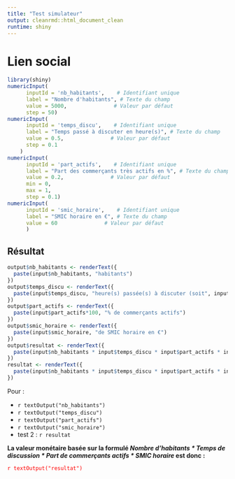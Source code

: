 ```yaml
---
title: "Test simulateur"
output: cleanrmd::html_document_clean
runtime: shiny
---
```


# Lien social

```r
library(shiny)
numericInput(
      inputId = 'nb_habitants',    # Identifiant unique
      label = "Nombre d'habitants", # Texte du champ
      value = 5000,               # Valeur par défaut
      step = 50)
numericInput(
      inputId = 'temps_discu',    # Identifiant unique
      label = "Temps passé à discuter en heure(s)", # Texte du champ
      value = 0.5,               # Valeur par défaut
      step = 0.1
    )
numericInput(
      inputId = 'part_actifs',    # Identifiant unique
      label = "Part des commerçants très actifs en %", # Texte du champ
      value = 0.2,               # Valeur par défaut
      min = 0,
      max = 1,
      step = 0.1)
numericInput(
      inputId = 'smic_horaire',    # Identifiant unique
      label = "SMIC horaire en €", # Texte du champ
      value = 60               # Valeur par défaut
      )
```

## Résultat

```r
output$nb_habitants <- renderText({
  paste(input$nb_habitants, "habitants")
})
output$temps_discu <- renderText({
  paste(input$temps_discu, "heure(s) passée(s) à discuter (soit", input$temps_discu*60, "minutes)")
})
output$part_actifs <- renderText({
  paste(input$part_actifs*100, "% de commerçants actifs")
})
output$smic_horaire <- renderText({
  paste(input$smic_horaire, "de SMIC horaire en €")
})
output$resultat <- renderText({
  paste(input$nb_habitants * input$temps_discu * input$part_actifs * input$smic_horaire, "€")
})
resultat <- renderText({
  paste(input$nb_habitants * input$temps_discu * input$part_actifs * input$smic_horaire, "€")
})
```

Pour : 

- `r textOutput("nb_habitants")` 
- `r textOutput("temps_discu")` 
- `r textOutput("part_actifs")` 
- `r textOutput("smic_horaire")` 
- test 2 : `r resultat` 

**La valeur monétaire basée sur la formulé _Nombre d'habitants * Temps de discussion * Part de commerçants actifs * SMIC horaire_ est donc :**

<FONT COLOR="red">

`r textOutput("resultat")` 

</FONT>

